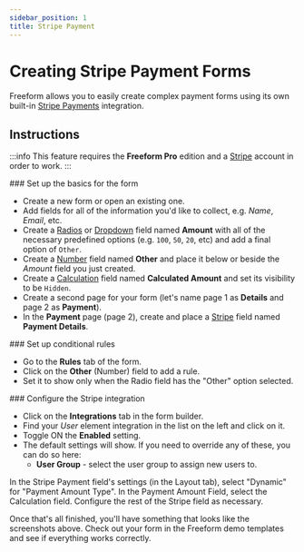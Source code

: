```yaml
---
sidebar_position: 1
title: Stripe Payment
---
```



# Creating Stripe Payment Forms<Badge type="pro" text="Pro" />

Freeform allows you to easily create complex payment forms using its own built-in [Stripe Payments](../../integrations/stripe-payments.mdx) integration.



## Instructions

:::info
This feature requires the **Freeform Pro** edition and a [Stripe](https://stripe.com) account in order to work.
:::

<VerticalStepWrapper>
<StepMarkdown>
### Set up the basics for the form

- Create a new form or open an existing one.
- Add fields for all of the information you'd like to collect, e.g. _Name_, _Email_, etc.
- Create a [Radios](../../forms/fields.mdx#radios) or [Dropdown](../../forms/fields.mdx#dropdown) field named **Amount** with all of the necessary predefined options (e.g. `100`, `50`, `20`, etc) and add a final option of `Other`.
- Create a [Number](../../forms/fields.mdx#number) field named **Other** and place it below or beside the _Amount_ field you just created.
- Create a [Calculation](../../forms/fields.mdx#calculation) field named **Calculated Amount** and set its visibility to be `Hidden`.
- Create a second page for your form (let's name page 1 as **Details** and page 2 as **Payment**).
- In the **Payment** page (page 2), create and place a [Stripe](../../forms/fields.mdx#stripe) field named **Payment Details**.

</StepMarkdown>
<StepMarkdown>
### Set up conditional rules

- Go to the **Rules** tab of the form.
- Click on the **Other** (Number) field to add a rule.
- Set it to show only when the Radio field has the "Other" option selected.

</StepMarkdown>
<StepMarkdown>
### Configure the Stripe integration

- Click on the **Integrations** tab in the form builder.
- Find your _User_ element integration in the list on the left and click on it.
- Toggle ON the **Enabled** setting.
- The default settings will show. If you need to override any of these, you can do so here:
  - **User Group** - select the user group to assign new users to.



In the Stripe Payment field's settings (in the Layout tab), select "Dynamic" for "Payment Amount Type".
In the Payment Amount Field, select the Calculation field.
Configure the rest of the Stripe field as necessary.



Once that's all finished, you'll have something that looks like the screenshots above. Check out your form in the Freeform demo templates and see if everything works correctly.

</StepMarkdown>
</VerticalStepWrapper>